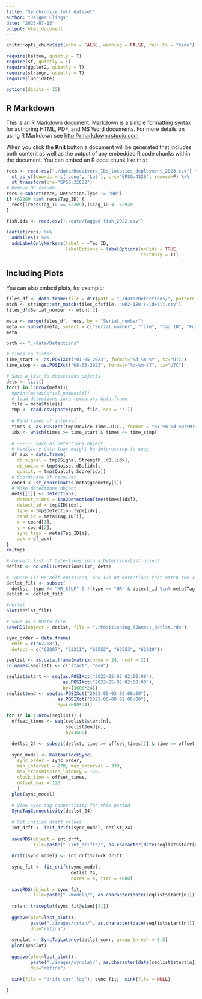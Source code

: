 ```yaml
---
title: "Synchronize full dataset"
author: "Jelger Elings"
date: "2023-07-13"
output: html_document
---
```


```r
knitr::opts_chunk$set(echo = FALSE, warning = FALSE, results = "hide")

require(kaltoa, quietly = T)
require(sf, quietly = T)
require(ggplot2, quietly = T)
require(stringr, quietly = T)
require(lubridate)

options(digits = 15)
```

## R Markdown

This is an R Markdown document. Markdown is a simple formatting syntax for authoring HTML, PDF, and MS Word documents. For more details on using R Markdown see <http://rmarkdown.rstudio.com>.

When you click the **Knit** button a document will be generated that includes both content as well as the output of any embedded R code chunks within the document. You can embed an R code chunk like this:

```r
recs <- read.csv("./data/Receivers_IDs_locaties_deployment_2023.csv") %>%
  st_as_sf(coords = c('Long', 'Lat'), crs="EPSG:4326", remove=F) %>%
  st_transform(crs="EPSG:32632")
# Remove HR column
recs <-subset(recs, Detection.Type != "HR")
if (62209 %in% recs$Tag_ID) {
  recs[(recs$Tag_ID == 62209),]$Tag_ID <- 62920
}

fish.ids <- read.csv("./data/Tagged fish_2022.csv")
```

```r
leaflet(recs) %>%
  addTiles() %>%
  addLabelOnlyMarkers(label = ~Tag_ID,
                      labelOptions = labelOptions(noHide = TRUE,
                                                  textOnly = T))
```

## Including Plots

You can also embed plots, for example:

```r
files_df <- data.frame(file = dir(path = "./data/Detections/", pattern = "*.\\.csv"))
mtch <- stringr::str_match(files_df$file, "HR2-180 (\\d+)\\.csv")
files_df$Serial_number <- mtch[,2]

meta <- merge(files_df, recs, by = "Serial_number")
meta <- subset(meta, select = c("Serial_number", "file", "Tag_ID", "Full_Tag_ID", "geometry"))
meta
```

```r
path <- "./data/Detections"

# times to filter
time_start <- as.POSIXct("01-05-2023", format="%d-%m-%Y", tz="UTC")
time_stop <- as.POSIXct("08-05-2023", format="%d-%m-%Y", tz="UTC")

# Save a list fo detections objects
dets <- list()
for(i in 1:nrow(meta)){
  #print(meta$Serial_number[i])
  # load detections into temporary data.frame
  file = meta$file[i]
  tmp <- read.csv(paste(path, file, sep = '/'))
  
  # Find times of interest
  times <- as.POSIXct(tmp$Device.Time..UTC., format = "%Y-%m-%d %H:%M:%OS")
  idx <- which(times >= time_start & times <= time_stop)
  
  # ------ Save as detections object
  # Auxiliary data that maight be interesting to keep
  df_aux = data.frame(
    db_signal = tmp$Signal.Strength..dB.[idx],
    db_noise = tmp$Noise..dB.[idx],
    quality = tmp$Quality.Score[idx])
  # Coordinate of receiver
  coord <- st_coordinates(meta$geometry[i])
  # Make detections object
  dets[[i]] <- Detections(
    detect_times = iso2DetectionTime(times[idx]), 
    detect_id = tmp$ID[idx], 
    type = tmp$Detection.Type[idx], 
    send_id = meta$Tag_ID[i], 
    x = coord[1], 
    y = coord[2], 
    sync_tags = meta$Tag_ID[i], 
    aux = df_aux)
}
rm(tmp)

# Convert list of Detections into a DetectionsList object
detlst <- do.call(DetectionsList, dets)
```

```r
# Ignore (1) HR_self emissions, and (2) HR detections that match the IDs of sync tags.
detlst_filt <- subset(
  detlst, type != "HR_SELF" & !(type == "HR" & detect_id %in% meta$Tag_ID))
detlst <- detlst_filt

#detlst
plot(detlst_filt)

# Save as a RData file
saveRDS(object = detlst, file = "./Positioning_(James)_detlst.rds")
```

```r
sync_order = data.frame(
  emit = c("62208"),
  detect = c("62207", "62211", "62552", "62553", "62920"))
```

```r
seqlist <- as.data.frame(matrix(nrow = 24, ncol = 2))
colnames(seqlist) <- c("start", "end")

seqlist$start <- seq(as.POSIXct("2023-05-02 02:00:00"),
                     as.POSIXct("2023-05-05 02:00:00"),
                     by=(3600*24))
seqlist$end <- seq(as.POSIXct("2023-05-03 02:00:00"),
                   as.POSIXct("2023-05-08 02:00:00"),
                   by=(3600*24))

for (n in 1:nrow(seqlist)) {
  offset_times <- seq(seqlist$start[n],
                      seqlist$end[n],
                      by=3600)
  
  detlst_24 <- subset(detlst, time >= offset_times[1] & time <= offset_times[length(offset_times)])
  
  sync_model <- KaltoaClockSync(
    sync_order = sync_order,
    min_interval = 270, max_interval = 330,
    max_transmission_latency = 120,
    clock_time = offset_times, 
    offset_max = 120
    )
  plot(sync_model)
  
  # View sync tag connectivity for this period
  SyncTagConnectivity(detlst_24)
  
  # Set initial drift values
  int_drft <- init_drift(sync_model, detlst_24)
  
  saveRDS(object = int_drft, 
          file=paste("./int_drifts/", as.character(date(seqlist$start[n])), ".rds", sep=""))
  
  drift(sync_model) <- int_drft$clock_drift
  
  sync_fit <- fit_drift(sync_model, 
                        detlst_24,
                        cores = 4, iter = 4000)
  
  saveRDS(object = sync_fit,
          file=paste("./models/", as.character(date(seqlist$start[n])), ".rds", sep=""))
  
  rstan::traceplot(sync_fit@stan[[1]])
  
  ggsave(plot=last_plot(), 
         paste("./images/rstan/", as.character(date(seqlist$start[n])), ".png", sep=""),
         dpi="retina")
  
  synclat <- SyncTagLatency(detlst_corr, group_thresh = 0.5)
  plot(synclat)
  
  ggsave(plot=last_plot(), 
         paste("./images/synclat/", as.character(date(seqlist$start[n])), ".png", sep=""),
         dpi="retina")
  
  sink(file = "drift_corr.log"); sync_fit;  sink(file = NULL)
  
}
```

